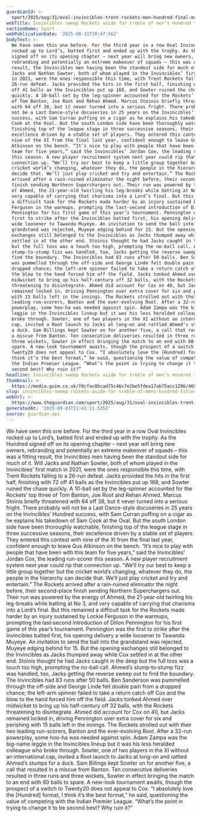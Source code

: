 ```yaml
---
guardianId: >-
  sport/2025/aug/31/oval-invincibles-trent-rockets-men-hundred-final-match-report
webTitle: Invincibles sweep Rockets aside for treble of men’s Hundred titles
sectionName: Sport
webPublicationDate: '2025-08-31T20:47:56Z'
bodyText: >-
  We have seen this one before. For the third year in a row Oval Invincibles
  rocked up to Lord’s, batted first and ended up with the trophy. As the Hundred
  signed off on its opening chapter – next year will bring new owners,
  rebranding and potentially an extreme makeover of squads – this was a fitting
  result, the Invincibles men having been the standout side for much of it. Will
  Jacks and Nathan Sowter, both of whom played in the Invincibles’ first match
  in 2021, were the ones responsible this time, with Trent Rockets falling to a
  26-run defeat. Jacks provided the hits in the first half, finishing with 72
  off 41 balls as the Invincibles put up 168, and Sowter ruined the chase
  quickly. A 10-ball set by the leg-spinner accounted for the Rockets’ top three
  of Tom Banton, Joe Root and Rehan Ahmed. Marcus Stoinis briefly threatened
  with 64 off 38, but it never turned into a serious fright. There probably will
  not be a Last Dance-style docuseries in 25 years on the Invincibles’ Hundred
  success, with Sam Curran puffing on a cigar as he explains his takedown of Sam
  Cook at the Oval. But the south London side have been thoroughly watchable,
  finishing top of the league stage in three successive seasons, their
  excellence driven by a stable set of players. They entered this contest with
  nine of the XI from the final last year, confident enough to leave Gus
  Atkinson on the bench. “It’s nice to play with people that have been with this
  team for five years,” said the Invincibles’ Jordan Cox, the leading run-scorer
  this season. A new player recruitment system next year could rip that
  connection up. “We’ll try our best to keep a little group together but the
  cricket world’s changing, whatever they do, the people in the hierarchy can
  decide that. We’ll just play cricket and try and entertain.” The Rockets
  arrived after a rain-ruined eliminator the night before, their second-place
  finish sending Northern Superchargers out. Their run was powered by the energy
  of Ahmed, the 21‑year‑old twirling his leg-breaks while batting at No 3, and
  very capable of carrying that charisma into a Lord’s final. But this remained
  a difficult task for the Rockets made harder by an injury sustained by Lockie
  Ferguson in the warmups, prompting the last‑second introduction of Dillon
  Pennington for his first game of this year’s tournament. Pennington was the
  first to strike after the Invincibles batted first, his opening delivery a
  wide loosener to Tawanda Muyeye. An invitation to send the ball into the
  grandstand was rejected, Muyeye edging behind for 15. But the opening
  exchanges still belonged to the Invincibles as Jacks thumped away while Cox
  settled in at the other end. Stoinis thought he had Jacks caught in the deep
  but the full toss was a touch too high, prompting the no-ball call. Ahmed’s
  stump‑to‑stump fizz was handled, too, Jacks getting the reverse sweep out to
  find the boundary. The Invincibles had 83 runs after 50 balls. Ben Sanderson
  was pummelled through the off-side and George Linde felt double pain from a
  dropped chance; the left-arm spinner failed to take a return catch off Cox and
  the blow to the hand forced him off the field. Jacks tonked Ahmed over
  midwicket to bring up his half-century off 32 balls, with the Rockets
  threatening to disintegrate. Ahmed did account for Cox on 40, but Jacks
  remained locked in, driving Pennington over extra cover for six and perishing
  with 15 balls left in the innings. The Rockets strolled out with their two
  leading run-scorers, Banton and the ever-evolving Root. After a 32-run
  powerplay, some hoo-ha was needed against spin. Adam Zampa was the big-name
  leggie in the Invincibles lineup but it was his less heralded colleague who
  broke through. Sowter, one of two players in the XI without an international
  cap, invited a Root launch to Jacks at long-on and rattled Ahmed’s stumps for
  a duck. Sam Billings kept Sowter on for another five, a call that resulted in
  a miscue from Banton. Ten consecutive deliveries resulted in three runs and
  three wickets, Sowter in effect bringing the match to an end with 60 balls to
  spare. A new-look tournament awaits, though the prospect of a switch to
  Twenty20 does not appeal to Cox. “I absolutely love the [Hundred] format, I
  think it’s the best format,” he said, questioning the value of competing with
  the Indian Premier League. “What’s the point in trying to change it to be
  second best? Why ruin it?”
headline: Invincibles sweep Rockets aside for treble of men’s Hundred titles
thumbnail: >-
  https://media.guim.co.uk/f8cfac0bcad75c46c7e1be5fdea17ab75acc1296/465_0_3227_2581/500.jpg
slug: invincibles-sweep-rockets-aside-for-treble-of-mens-hundred-titles
webUrl: >-
  https://www.theguardian.com/sport/2025/aug/31/oval-invincibles-trent-rockets-men-hundred-final-match-report
generatedAt: '2025-09-01T11:41:11.535Z'
source: guardian-api
---
```

We have seen this one before. For the third year in a row Oval Invincibles rocked up to Lord’s, batted first and ended up with the trophy. As the Hundred signed off on its opening chapter – next year will bring new owners, rebranding and potentially an extreme makeover of squads – this was a fitting result, the Invincibles men having been the standout side for much of it. Will Jacks and Nathan Sowter, both of whom played in the Invincibles’ first match in 2021, were the ones responsible this time, with Trent Rockets falling to a 26-run defeat. Jacks provided the hits in the first half, finishing with 72 off 41 balls as the Invincibles put up 168, and Sowter ruined the chase quickly. A 10-ball set by the leg-spinner accounted for the Rockets’ top three of Tom Banton, Joe Root and Rehan Ahmed. Marcus Stoinis briefly threatened with 64 off 38, but it never turned into a serious fright. There probably will not be a Last Dance-style docuseries in 25 years on the Invincibles’ Hundred success, with Sam Curran puffing on a cigar as he explains his takedown of Sam Cook at the Oval. But the south London side have been thoroughly watchable, finishing top of the league stage in three successive seasons, their excellence driven by a stable set of players. They entered this contest with nine of the XI from the final last year, confident enough to leave Gus Atkinson on the bench. “It’s nice to play with people that have been with this team for five years,” said the Invincibles’ Jordan Cox, the leading run-scorer this season. A new player recruitment system next year could rip that connection up. “We’ll try our best to keep a little group together but the cricket world’s changing, whatever they do, the people in the hierarchy can decide that. We’ll just play cricket and try and entertain.” The Rockets arrived after a rain-ruined eliminator the night before, their second-place finish sending Northern Superchargers out. Their run was powered by the energy of Ahmed, the 21‑year‑old twirling his leg-breaks while batting at No 3, and very capable of carrying that charisma into a Lord’s final. But this remained a difficult task for the Rockets made harder by an injury sustained by Lockie Ferguson in the warmups, prompting the last‑second introduction of Dillon Pennington for his first game of this year’s tournament. Pennington was the first to strike after the Invincibles batted first, his opening delivery a wide loosener to Tawanda Muyeye. An invitation to send the ball into the grandstand was rejected, Muyeye edging behind for 15. But the opening exchanges still belonged to the Invincibles as Jacks thumped away while Cox settled in at the other end. Stoinis thought he had Jacks caught in the deep but the full toss was a touch too high, prompting the no-ball call. Ahmed’s stump‑to‑stump fizz was handled, too, Jacks getting the reverse sweep out to find the boundary. The Invincibles had 83 runs after 50 balls. Ben Sanderson was pummelled through the off-side and George Linde felt double pain from a dropped chance; the left-arm spinner failed to take a return catch off Cox and the blow to the hand forced him off the field. Jacks tonked Ahmed over midwicket to bring up his half-century off 32 balls, with the Rockets threatening to disintegrate. Ahmed did account for Cox on 40, but Jacks remained locked in, driving Pennington over extra cover for six and perishing with 15 balls left in the innings. The Rockets strolled out with their two leading run-scorers, Banton and the ever-evolving Root. After a 32-run powerplay, some hoo-ha was needed against spin. Adam Zampa was the big-name leggie in the Invincibles lineup but it was his less heralded colleague who broke through. Sowter, one of two players in the XI without an international cap, invited a Root launch to Jacks at long-on and rattled Ahmed’s stumps for a duck. Sam Billings kept Sowter on for another five, a call that resulted in a miscue from Banton. Ten consecutive deliveries resulted in three runs and three wickets, Sowter in effect bringing the match to an end with 60 balls to spare. A new-look tournament awaits, though the prospect of a switch to Twenty20 does not appeal to Cox. “I absolutely love the [Hundred] format, I think it’s the best format,” he said, questioning the value of competing with the Indian Premier League. “What’s the point in trying to change it to be second best? Why ruin it?”
